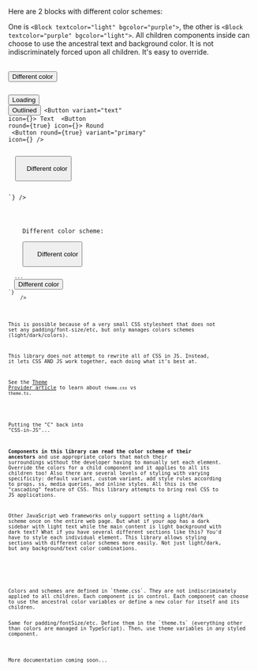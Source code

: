 
<Meta title="Get started/Cascading and coloring" />

<ThemeProvider>
  <Wrapper bgcolor="dark">

<Block as="h2" textgradient="rainbow" ss="margin-top:0;">Here are 2 blocks with different color schemes:</Block>

One is `<Block textcolor="light" bgcolor="purple">`, the other is `<Block textcolor="purple" bgcolor="light">`. All children components inside can choose to use the ancestral text and background color. It is not indiscriminately forced upon all children. It's easy to override.

<br />

<Block textcolor="light" bggradient="purple" ss="padding: 1rem;">
  <Block variant="articleX" ss="padding-top:1.25rem;">
    <Buttons />
    <Button size="sm" textcolor="rainbow" ss="margin: 0 0.875rem 0.875rem 0;">
      Different color
    </Button>
    <Code
      collapsed={true}
      code={`// import the ready-to-use default export (Button), or the HOC named export (withButton)
const Button = withButton({
  size: 'sm',
  ss: 'margin: 0 0.875rem 0.875rem 0;',
});
  
<Block textcolor="light" bgcolor="purple">
   
  <Button loading={true}>Loading</Button>
  <Button variant="outlined">Outlined</Button>
  <Button variant="text" icon={<FontAwesomeIcon icon={faUser} />}>
    Text
  </Button>
  <Button round={true} icon={<FontAwesomeIcon icon={faUser} />}>
    Round
  </Button>
  <Button
    round={true}
    variant="primary"
    icon={<FontAwesomeIcon icon={faUser} />}
  />
  
  <Button textcolor="rainbow">
    Different color
  </Button>
  
</Block>`}
    />
  </Block>
</Block>

<Block textcolor="purple" bgcolor="light" ss="padding: 1rem;">
  <Block variant="articleX">
    <Block as="h3">Different color scheme:</Block>
    <Buttons />
    <Button size="sm" textcolor="cta" ss="margin: 0 0.875rem 0.875rem 0;">
      Different color
    </Button>
    <Code
      collapsed={true}
      code={`// Exactly same code for buttons. Just change the wrapper colors.
<Block textcolor="purple" bgcolor="light">
  ...
  <Button textcolor="cta">Different color</Button>
</Block>`}
    />
  </Block>
</Block>

This is possible because of a very small CSS stylesheet that does not set any padding/font-size/etc, but only manages colors schemes (light/dark/colors). 

This library does not attempt to rewrite all of CSS in JS. Instead, it lets CSS AND JS work together, each doing what it's best at.   

See the [Theme Provider article](/docs/get-started-theme-provider--page) to learn about `theme.css` vs `theme.ts`.  
<br />


<Block as="h2" textgradient="rainbow">Putting the "C" back into "CSS-in-JS"...</Block>

**Components in this library can read the color scheme of their ancestors** and use appropriate colors that match their surroundings without the developer having to manually set each element. Override the colors for a child component and it applies to all its children too! Also there are several levels of styling with varying specificity: default variant, custom variant, add style rules according to props, ss, media queries, and inline styles. All this is the "cascading" feature of CSS. This library attempts to bring real CSS to JS applications.

Other JavaScript web frameworks only support setting a light/dark scheme once on the entire web page. But what if your app has a dark sidebar with light text while the main content is light background with dark text? What if you have several different sections like this? You'd have to style each individual element. This library allows styling sections with different color schemes more easily. Not just light/dark, but any background/text color combinations.  

<Block ss="margin-top: 1.5rem; padding: 1rem; * {font-size: 1rem;line-height:1.5rem;}" variant="gradientOutline" bggradient="rainbow">
  <Block textgradient="rainbow">
  <p>
Colors and schemes are defined in `theme.css`. They are not indiscriminately applied to all children. Each component is in control. Each component can choose to use the ancestral color variables or define a new color for itself and its children. 
</p><p>
Same for padding/fontSize/etc. Define them in the `theme.ts` (everything other than colors are managed in TypeScript). Then, use theme variables in any styled component.
</p></Block></Block>


More documentation coming soon...
</Wrapper>
</ThemeProvider>

